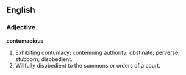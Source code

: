 ==English==

===Adjective===

'''contumacious'''

#Exhibiting contumacy; contemning authority; obstinate; perverse; stubborn; disobedient.
#Willfully disobedient to the summons or orders of a court.